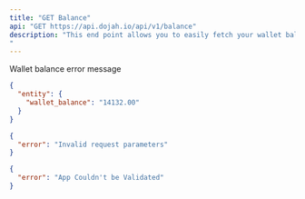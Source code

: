 ```yaml
---
title: "GET Balance"
api: "GET https://api.dojah.io/api/v1/balance"
description: "This end point allows you to easily fetch your wallet balance on the Dojah platform
"
---
```



<ResponseField name="200" type="Object">
  <Expandable title="properties">
    <ResponseField name="wallet_balance" type="string">
      Wallet balance 
    </ResponseField>

  </Expandable>
</ResponseField>



<ResponseField name="401" type="Object">
  <Expandable title="properties">
    <ResponseField name="error" type="string">
      error message
    </ResponseField>

  </Expandable>
</ResponseField>





<ResponseExample>

```json 200
{
  "entity": {
    "wallet_balance": "14132.00"
  }
}
```

```json 400
{
  "error": "Invalid request parameters"
}
```

```json 401
{
  "error": "App Couldn't be Validated"
}
```



</ResponseExample>